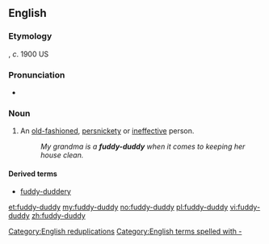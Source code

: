 ==English==

===Etymology===
{{unk.}}, ''c''. 1900 US

===Pronunciation===
* {{audio|en-us-fuddy-duddy.ogg|Audio (US)}}

===Noun===
{{en-noun|pl=fuddy-duddies}}

# {{US|informal}} An [[old-fashioned]], [[persnickety]] or [[ineffective]] person.
#: ''My grandma is a '''fuddy-duddy''' when it comes to keeping her house clean.''

====Derived terms====
* [[fuddy-duddery]]

[[Category:English reduplications]]
[[Category:English terms spelled with -]]

[[et:fuddy-duddy]]
[[my:fuddy-duddy]]
[[no:fuddy-duddy]]
[[pl:fuddy-duddy]]
[[vi:fuddy-duddy]]
[[zh:fuddy-duddy]]